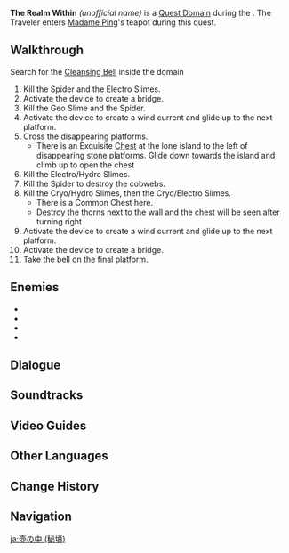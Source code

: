 {{About|the Quest Domain|other uses|The Realm Within (Disambiguation)}}
{{Domain Infobox
|title        = The Realm Within
|image        = 
|type         = Quest
|description  = 
|quest        = The Realm Within
|quest_type   = Archon
|region       = Liyue
|area         = Sea of Clouds
|subarea      = Liyue Harbor
|requiredAR   = 29
|recLevel     = 
|recElements  = 
}}
'''The Realm Within''' ''(unofficial name)'' is a [[Quest Domain]] during the {{Quest|The Realm Within}}. The Traveler enters [[Madame Ping]]'s teapot during this quest.

==Walkthrough==
Search for the [[Cleansing Bell]] inside the domain
# Kill the Spider and the Electro Slimes.
# Activate the device to create a bridge.
# Kill the Geo Slime and the Spider.
# Activate the device to create a wind current and glide up to the next platform.
# Cross the disappearing platforms.
#* There is an Exquisite [[Chest]] at the lone island to the left of disappearing stone platforms. Glide down towards the island and climb up to open the chest
# Kill the Electro/Hydro Slimes.
# Kill the Spider to destroy the cobwebs.
# Kill the Cryo/Hydro Slimes, then the Cryo/Electro Slimes.
#* There is a Common Chest here.
#* Destroy the thorns next to the wall and the chest will be seen after turning right
# Activate the device to create a wind current and glide up to the next platform.
# Activate the device to create a bridge.
# Take the bell on the final platform.

==Enemies==
* {{Enemy|Electro Slime}}
* {{Enemy|Geo Slime}}
* {{Enemy|Hydro Slime}}
* {{Enemy|Cryo Slime}}

==Dialogue==
{{Transclude|The Realm Within|Inside the Teapot}}

==Soundtracks==
{{Soundtracks by Category Table|type=domain}}

==Video Guides==
{{EVT
|video1   = https://youtu.be/QcwL8TVfMMY
|caption1 = Inside the Teapot Guide (2 Chests)
}}

==Other Languages==
{{Other Languages|The Realm Within}}

==Change History==
{{Change History|1.0}}

==Navigation==
{{Domain Navbox|Temporary}}

[[ja:壺の中 (秘境)]]